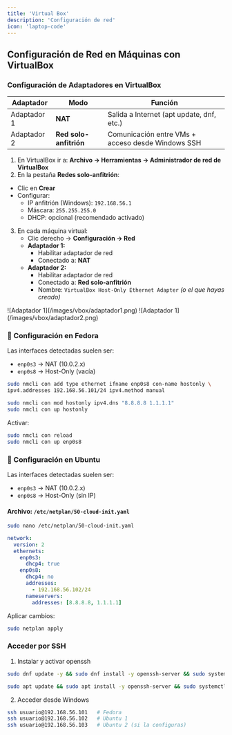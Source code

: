 ```yaml
---
title: 'Virtual Box'
description: 'Configuración de red'
icon: 'laptop-code'
---
```


## Configuración de Red en Máquinas con VirtualBox

### Configuración de Adaptadores en VirtualBox

| Adaptador | Modo | Función |
|-----------|------|---------|
| Adaptador 1 | **NAT** | Salida a Internet (apt update, dnf, etc.) |
| Adaptador 2 | **Red solo-anfitrión** | Comunicación entre VMs + acceso desde Windows SSH |

1. En VirtualBox ir a: **Archivo -> Herramientas -> Administrador de red de VirtualBox** 
2. En la pestaña **Redes solo-anfitrión**:
  - Clic en **Crear**  
   - Configurar:
     - IP anfitrión (Windows): `192.168.56.1`  
     - Máscara: `255.255.255.0`
     - DHCP: opcional (recomendado activado)
3. En cada máquina virtual:
   - Clic derecho → **Configuración → Red**  
   - **Adaptador 1:**
     - Habilitar adaptador de red  
     - Conectado a: **NAT**
   - **Adaptador 2:**
     - Habilitar adaptador de red  
     - Conectado a: **Red solo-anfitrión**
     - Nombre: `VirtualBox Host-Only Ethernet Adapter` _(o el que hayas creado)_

<Columns cols={2}>
  <Card title="Adaptador 1">
    ![Adaptador 1](/images/vbox/adaptador1.png)
  </Card>
  <Card title="Adaptador 2">
    ![Adaptador 1](/images/vbox/adaptador2.png)
  </Card>
</Columns>

### 🎩 Configuración en Fedora

Las interfaces detectadas suelen ser:  
- `enp0s3` -> NAT (10.0.2.x)  
- `enp0s8` -> Host-Only (vacía)

```bash
sudo nmcli con add type ethernet ifname enp0s8 con-name hostonly \
ipv4.addresses 192.168.56.101/24 ipv4.method manual

sudo nmcli con mod hostonly ipv4.dns "8.8.8.8 1.1.1.1"
sudo nmcli con up hostonly
```

Activar:

```bash
sudo nmcli con reload
sudo nmcli con up enp0s8
```

### 🐧 Configuración en Ubuntu

Las interfaces detectadas suelen ser:  
- `enp0s3` -> NAT (10.0.2.x)  
- `enp0s8` -> Host-Only (sin IP)

#### Archivo: `/etc/netplan/50-cloud-init.yaml`

```bash
sudo nano /etc/netplan/50-cloud-init.yaml
```

```yaml
network:
  version: 2
  ethernets:
    enp0s3:
      dhcp4: true
    enp0s8:
      dhcp4: no
      addresses:
        - 192.168.56.102/24
      nameservers:
        addresses: [8.8.8.8, 1.1.1.1]
```

Aplicar cambios:

```bash
sudo netplan apply
```

### Acceder por SSH

1. Instalar y activar openssh

<CodeGroup>

```bash Fedora icon="fedora"
sudo dnf update -y && sudo dnf install -y openssh-server && sudo systemctl enable sshd && sudo systemctl start sshd
```

```bash Ubuntu icon="ubuntu"
sudo apt update && sudo apt install -y openssh-server && sudo systemctl enable ssh && sudo systemctl start ssh
```

</CodeGroup>

2. Acceder desde Windows

```bash Terminal Windows icon="windows"
ssh usuario@192.168.56.101   # Fedora
ssh usuario@192.168.56.102   # Ubuntu 1
ssh usuario@192.168.56.103   # Ubuntu 2 (si la configuras)
```
